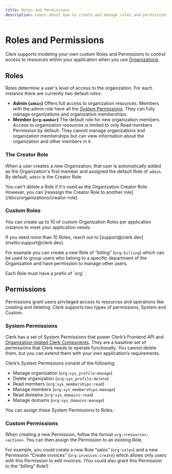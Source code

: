 ```yaml
---
title: Roles and Permissions
description: Learn about how to create and manage roles and permissions for Clerk Organizations and their members.
---
```


# Roles and Permissions

Clerk supports modeling your own custom Roles and Permissions to control access to resources within your application when you use [Organizations](/docs/organizations/overview).

## Roles

Roles determine a user's level of access to the organization. For each instance there are currently two default roles:

- **Admin (`admin`)** Offers full access to organization resources. Members with the admin role have all the [System Permissions](#system-permissions). They can fully manage organizations and organization memberships.
- **Member (`org:member`)** The default role for new organization members. Access to organization resources is limited to only Read members Permission by default. They cannot manage organizations and organization memberships but can view information about the organization and other members in it.

### The Creator Role

When a user creates a new Organization, that user is automatically added as the Organization's first member and assigned the default Role of `admin`. By default, `admin` is the Creator Role. 

<Callout type="warning">
You can't delete a Role if it's used as the Organization Creator Role. However, you can [reassign the Creator Role to another role](/docs/organizations/creator-role).
</Callout>

### Custom Roles

You can create up to 10 of custom Organization Roles per application instance to meet your application needs.

<Callout type="information">
If you need more than 10 Roles, reach out to [support@clerk.dev](mailto:support@clerk.dev).
</Callout>

For example you can create a new Role of “billing” (`org:billing`) which can be used to group users who belong to a specific department of the Organization and have permission to manage other users. 

<Callout type="information">
Each Role must have a prefix of `org:`.
</Callout>

## Permissions

Permissions grant users privileged access to resources and operations like creating and deleting. Clerk supports two types of permissions, System and Custom. 

### System Permissions

Clerk has a set of System Permissions that power Clerk’s Frontend API and [Organization related Clerk Components](/docs/components/overview#organization-components). They are a baseline set of permissions that Clerk needs to operate functionally. You cannot delete them, but you can extend them with your own application’s requirements.

Clerk’s System Permissions consist of the following:

- Manage organization (`org:sys_profile:manage`)
- Delete organization (`org:sys_profile:delete`)
- Read members (`org:sys_memberships:read`)
- Manage members (`org:sys_memberships:manage`)
- Read domains (`org:sys_domains:read`)
- Manage domains (`org:sys_domains:manage`)

You can assign these System Permissions to Roles. 

### Custom Permissions

When creating a new Permission, follow the format `org:<resource>:<action>`. You can then assign the Permission to an existing Role.

For example, you could create a new Role “sales” (`org:sales`) and a new Permission “Create invoices” (`org:invoices:create`) which allows only users with this Permission to edit invoices. (You could also grant this Permission to the “billing” Role!)